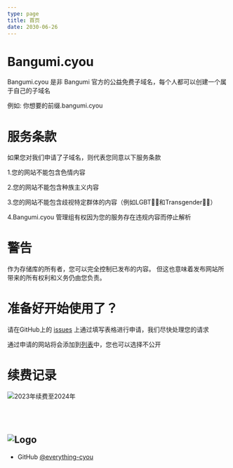```yaml
---
type: page
title: 首页
date: 2030-06-26
---
```



# Bangumi.cyou

Bangumi.cyou 是非 Bangumi 官方的公益免费子域名，每个人都可以创建一个属于自己的子域名

例如: 你想要的前缀.bangumi.cyou

# 服务条款
如果您对我们申请了子域名，则代表您同意以下服务条款

1.您的网站不能包含色情内容

2.您的网站不能包含种族主义内容

3.您的网站不能包含歧视特定群体的内容（例如LGBT🏳️‍🌈和Transgender🏳️‍⚧️）

4.Bangumi.cyou 管理组有权因为您的服务存在违规内容而停止解析

# 警告
作为存储库的所有者，您可以完全控制已发布的内容。 但这也意味着发布网站所带来的所有权利和义务仍由您负责。

# 准备好开始使用了？
请在GitHub上的 [issues](https://github.com/everything-cyou/bangumidotcyou/issues) 上通过填写表格进行申请，我们尽快处理您的请求

通过申请的网站将会添加到[列表](https://www.bangumi.cyou/websites)中，您也可以选择不公开

# 续费记录
<Image
  src="/images/2023-01-26 02.26.15.jpg"
  alt="2023年续费至2024年"
  width={270}
  height={480}
  priority
/>

<br></br>

<Image
  src="/images/Bangumi.png"
  alt="Logo"
  width={135}
  height={35}
  priority
/>
---

- GitHub [@everything-cyou](https://github.com/everything-cyou/bangumidotcyou)
